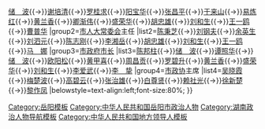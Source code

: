 {{Navbox
|name=中华人民共和国岳阳市正职领导人
|title=[[中华人民共和国]][[岳阳市]]历任正职领导人
|above=（1983年8月升格为[[地级市]]后）
|image=[[File:Flag of the People's Republic of China.svg|80px]]
|state={{{state<includeonly>|collapsed</includeonly>}}}
|group1=[[中国共产党岳阳市委员会|中共岳阳市委]]书记
|list1=[[李朗秋]]{{→}}[[储波|储　波]]{{→}}[[谢培清]]{{→}}[[罗桂求]]{{→}}[[阳宝华]]{{→}}[[张昌平]]{{→}}[[于来山]]{{→}}[[易炼红]]{{→}}[[黄兰香]]{{→}}[[卿渐伟]]{{→}}[[盛荣华]]{{→}}[[胡忠雄]]{{→}}[[刘和生]]{{→}}[[王一鸥]]{{→}}[[曹普华]]
|group2=[[岳阳市人民代表大会常务委员会|市人大常委会]]主任
|list2=[[陈秉芝]]{{→}}[[刘钢夫]]{{→}}[[余英生]]{{→}}[[刘泗元]]{{→}}[[陈志刚 (1947年)|陈志刚]]{{→}}[[李湘岳]]{{→}}[[胡忠雄]]{{→}}[[刘和生]]{{→}}[[王一鸥]]{{→}}[[马娜|马　娜]]
|group3=[[岳阳市人民政府|市政府]][[岳阳市市长列表|市长]]
|list3=[[陈邦柱 (国内贸易部)|陈邦柱]]{{→}}[[储波|储　波]]{{→}}[[谭照华]]{{→}}[[储波|储　波]]{{→}}[[欧阳松]]{{→}}[[黄甲喜]]{{→}}[[周昌贡]]{{→}}[[罗碧升]]{{→}}[[黄兰香]]{{→}}[[盛荣华]]{{→}}[[刘和生]]{{→}}[[李爱武]]{{→}}[[李挚|李　挚]]
|group4=[[中国人民政治协商会议岳阳市委员会|市政协]]主席
|list4=[[吴晓霞]]{{→}}[[梅楚波]]{{→}}[[高碧云]]{{→}}[[张治雄]]{{→}}[[白尊贤]]{{→}}[[赖社光]]{{→}}[[徐新楚]]{{→}}[[黎作凤]]
|belowstyle=text-align:left;font-size:80%;
}}<noinclude>
{{collapsible option}}
[[Category:岳阳模板]]
[[Category:中华人民共和国岳阳市政治人物]]
[[Category:湖南政治人物导航模板]]
[[Category:中华人民共和国地方领导人模板]]
</noinclude>